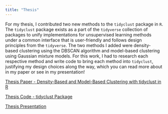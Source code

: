 ```yaml
---
title: "Thesis"
---
```


For my thesis, I contributed two new methods to the `tidyclust` package in `R`. The `tidyclust` package exists as a part of the `tidyverse` collection of packages to unify implementations for unsupervised learning methods under a common interface that is user-friendly and follows design principles from the `tidyverse`. The two methods I added were density-based clustering using the DBSCAN algorithm and model-based clustering using Gaussian mixture models. For this work, I had to research each respective method and write code to bring each method into `tidyclust`, justifying my design choices along the way, which you can read more about in my paper or see in my presentation!


[Thesis Paper - Density-Based and Model-Based Clustering with tidyclust in R](https://digitalcommons.calpoly.edu/theses/3023/)

[Thesis Code - tidyclust Package](https://github.com/brendad8/tidyclust)

[Thesis Presentation](https://github.com/brendad8/thesis/blob/main/thesis_presentation.pdf)
